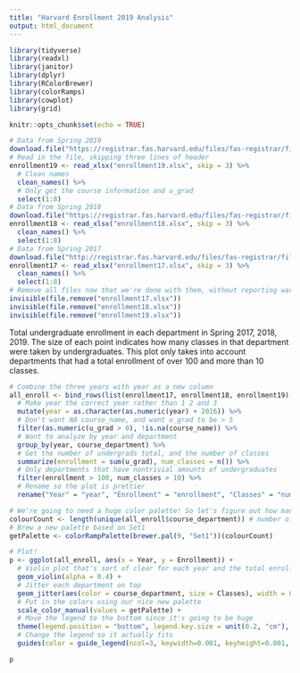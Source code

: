```yaml
---
title: "Harvard Enrollment 2019 Analysis"
output: html_document
---
```


```r
library(tidyverse)
library(readxl)
library(janitor)
library(dplyr)
library(RColorBrewer)
library(colorRamps)
library(cowplot)
library(grid)

knitr::opts_chunk$set(echo = TRUE)
```

```r
# Data from Spring 2019
download.file("https://registrar.fas.harvard.edu/files/fas-registrar/files/class_enrollment_summary_by_term_3.22.19.xlsx", "enrollment19.xlsx", mode = "wb")
# Read in the file, skipping three lines of header
enrollment19 <- read_xlsx("enrollment19.xlsx", skip = 3) %>% 
  # Clean names
  clean_names() %>%
  # Only get the course information and u_grad
  select(1:8)
# Data from Spring 2018
download.file("https://registrar.fas.harvard.edu/files/fas-registrar/files/class_enrollment_summary_by_term_03.06.18.xlsx", "enrollment18.xlsx", mode = "wb", quiet = TRUE)
enrollment18 <- read_xlsx("enrollment18.xlsx", skip = 3) %>% 
  clean_names() %>%
  select(1:8)
# Data from Spring 2017
download.file("http://registrar.fas.harvard.edu/files/fas-registrar/files/class_enrollment_summary_by_term_2017_03_07_final_0.xlsx", "enrollment17.xlsx", mode = "wb", quiet = TRUE)
enrollment17 <- read_xlsx("enrollment17.xlsx", skip = 3) %>% 
  clean_names() %>%
  select(1:8)
# Remove all files now that we're done with them, without reporting warnings
invisible(file.remove("enrollment17.xlsx"))
invisible(file.remove("enrollment18.xlsx"))
invisible(file.remove("enrollment19.xlsx"))
```
Total undergraduate enrollment in each department in Spring 2017, 2018, 2019. The size of each point indicates how many classes in that department were taken by undergraduates. This plot only takes into account departments that had a total enrollment of over 100 and more than 10 classes.
```r
# Combine the three years with year as a new column
all_enroll <- bind_rows(list(enrollment17, enrollment18, enrollment19), .id = "year")%>%
  # Make year the correct year rather than 1 2 and 3
  mutate(year = as.character(as.numeric(year) + 2016)) %>%
  # Don't want NA course_name, and want u_grad to be > 5
  filter(as.numeric(u_grad > 0), !is.na(course_name)) %>%
  # Want to analyze by year and department
  group_by(year, course_department) %>%
  # Get the number of undergrads total, and the number of classes
  summarize(enrollment = sum(u_grad), num_classes = n()) %>%
  # Only departments that have nontrivial amounts of undergraduates
  filter(enrollment > 100, num_classes > 10) %>%
  # Rename so the plot is prettier
  rename("Year" = "year", "Enrollment" = "enrollment", "Classes" = "num_classes")

# We're going to need a huge color palette! So let's figure out how many departments there are, and based on that...
colourCount <- length(unique(all_enroll$course_department)) # number of levels
# Brew a new palette based on Set1 
getPalette <- colorRampPalette(brewer.pal(9, "Set1"))(colourCount)

# Plot!
p <- ggplot(all_enroll, aes(x = Year, y = Enrollment)) +
  # Violin plot that's sort of clear for each year and the total enrollment
  geom_violin(alpha = 0.4) + 
  # Jitter each department on top
  geom_jitter(aes(color = course_department, size = Classes), width = 0.2) +
  # Put in the colors using our nice new palette
  scale_color_manual(values = getPalette) +
  # Move the legend to the bottom since it's going to be huge
  theme(legend.position = "bottom", legend.key.size = unit(0.2, "cm"), legend.direction="horizontal") + 
  # Change the legend so it actually fits
  guides(color = guide_legend(ncol=3, keywidth=0.001, keyheight=0.001, default.unit="inch", byrow=TRUE, title.theme = element_blank()))

p
```














